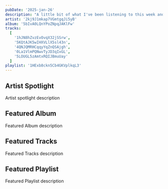 ```yaml
---
pubDate: '2025-jan-26'
description: "A little bit of what I've been listening to this week and who I think you should check out."
artist: '2kj9J1mkap7VGmtgqJi5yB'
album: '5bIvA0LQnYPoZNpqJAKlFw'
tracks:
  [
    '1hJN8hZvzEvOvqX32jSSrw',
    '5KQtAJK5wIHXVLlX5sl43n',
    '4QNJQMRHCqqyYqZnQSAjgh',
    '0La1VlmPQNwvTyJD3qIxGL',
    '5LOUGL5zAmtxRQIJBmuUay'
  ]
playlist: '1HExb8ckn5Cb4GKVplkqL3'
---
```



## Artist Spotlight

Artist spotlight description

<MusicArtist date={frontmatter.pubDate} spotifyId={frontmatter.artist} />

## Featured Album

Featured Album description

<MusicAlbum date={frontmatter.pubDate} spotifyId={frontmatter.album} />

## Featured Tracks

Featured Tracks description

<MusicTracks date={frontmatter.pubDate} spotifyIds={frontmatter.tracks} />

## Featured Playlist

Featured Playlist description

<MusicPlaylist date={frontmatter.pubDate} spotifyId={frontmatter.playlist} />
